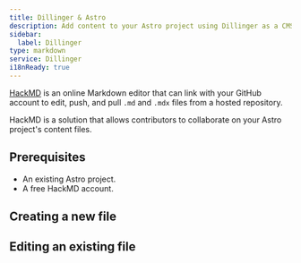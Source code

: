 ```yaml
---
title: Dillinger & Astro
description: Add content to your Astro project using Dillinger as a CMS
sidebar:
  label: Dillinger
type: markdown
service: Dillinger
i18nReady: true
---
```


[HackMD](https://hackmd.io/) is an online Markdown editor that can link with your GitHub account to edit, push, and pull `.md` and `.mdx` files from a hosted repository.

HackMD is a solution that allows contributors to collaborate on your Astro project's content files.

## Prerequisites

- An existing Astro project.
- A free HackMD account.

## Creating a new file

## Editing an existing file